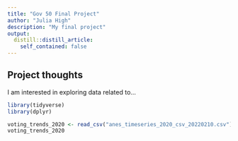 ```yaml
---
title: "Gov 50 Final Project"
author: "Julia High"
description: "My final project"
output:
  distill::distill_article:
    self_contained: false
---
```




## Project thoughts

I am interested in exploring data related to...

```r
library(tidyverse)
library(dplyr)
```

```r
voting_trends_2020 <- read_csv("anes_timeseries_2020_csv_20220210.csv")
voting_trends_2020
```













